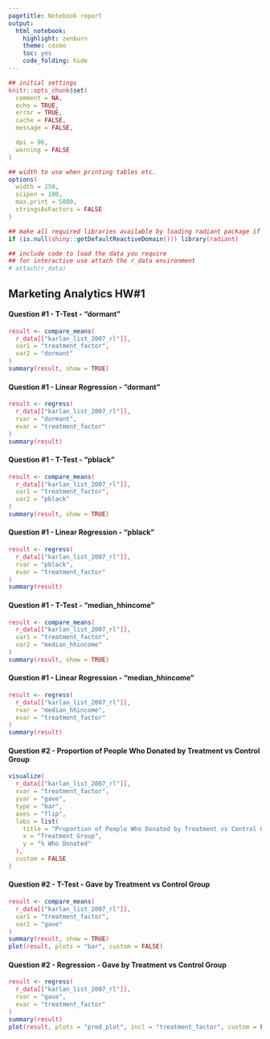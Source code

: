 ```yaml
---
pagetitle: Notebook report
output:
  html_notebook:
    highlight: zenburn
    theme: cosmo
    toc: yes
    code_folding: hide
---
```


```r
## initial settings
knitr::opts_chunk$set(
  comment = NA,
  echo = TRUE,
  error = TRUE,
  cache = FALSE,
  message = FALSE,

  dpi = 96,
  warning = FALSE
)

## width to use when printing tables etc.
options(
  width = 250,
  scipen = 100,
  max.print = 5000,
  stringsAsFactors = FALSE
)

## make all required libraries available by loading radiant package if needed
if (is.null(shiny::getDefaultReactiveDomain())) library(radiant)

## include code to load the data you require
## for interactive use attach the r_data environment
# attach(r_data)
```

<style>
.btn, .form-control, pre, code, pre code {
  border-radius: 4px;
}
.table {
  width: auto;
}
ul, ol {
  padding-left: 18px;
}
code, pre, pre code {
  overflow: auto;
  white-space: pre;
  word-wrap: normal;
}
code {
  color: #c7254e;
  background-color: #f9f2f4;
}
pre {
  background-color: #ffffff;
}
</style>



## Marketing Analytics HW#1

#### Question #1 - T-Test - "dormant" 


```r
result <- compare_means(
  r_data[["karlan_list_2007_rl"]],
  var1 = "treatment_factor", 
  var2 = "dormant"
)
summary(result, show = TRUE)
```

#### Question #1 - Linear Regression - "dormant"



```r
result <- regress(
  r_data[["karlan_list_2007_rl"]], 
  rvar = "dormant", 
  evar = "treatment_factor"
)
summary(result)
```


#### Question #1 - T-Test - "pblack"


```r
result <- compare_means(
  r_data[["karlan_list_2007_rl"]], 
  var1 = "treatment_factor", 
  var2 = "pblack"
)
summary(result, show = TRUE)
```
#### Question #1 - Linear Regression - "pblack"

```r
result <- regress(
  r_data[["karlan_list_2007_rl"]], 
  rvar = "pblack", 
  evar = "treatment_factor"
)
summary(result)
```



#### Question #1 - T-Test - "median_hhincome"


```r
result <- compare_means(
  r_data[["karlan_list_2007_rl"]], 
  var1 = "treatment_factor", 
  var2 = "median_hhincome"
)
summary(result, show = TRUE)
```

#### Question #1 - Linear Regression - "median_hhincome"
```r
result <- regress(
  r_data[["karlan_list_2007_rl"]], 
  rvar = "median_hhincome", 
  evar = "treatment_factor"
)
summary(result)
```

#### Question #2 - Proportion of People Who Donated by Treatment vs Control Group


```r
visualize(
  r_data[["karlan_list_2007_rl"]], 
  xvar = "treatment_factor", 
  yvar = "gave", 
  type = "bar", 
  axes = "flip", 
  labs = list(
    title = "Proportion of People Who Donated by Treatment vs Control Group", 
    x = "Treatment Group", 
    y = "% Who Donated"
  ), 
  custom = FALSE
)
```
#### Question #2 - T-Test - Gave by Treatment vs Control Group


```r
result <- compare_means(
  r_data[["karlan_list_2007_rl"]], 
  var1 = "treatment_factor", 
  var2 = "gave"
)
summary(result, show = TRUE)
plot(result, plots = "bar", custom = FALSE)

```

#### Question #2 - Regression - Gave by Treatment vs Control Group




```r
result <- regress(
  r_data[["karlan_list_2007_rl"]], 
  rvar = "gave", 
  evar = "treatment_factor"
)
summary(result)
plot(result, plots = "pred_plot", incl = "treatment_factor", custom = FALSE)
```
